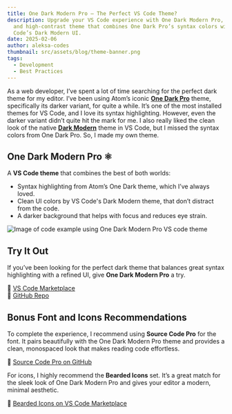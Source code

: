 ```yaml
---
title: One Dark Modern Pro – The Perfect VS Code Theme?
description: Upgrade your VS Code experience with One Dark Modern Pro, a sleek
  and high-contrast theme that combines One Dark Pro’s syntax colors with VS
  Code’s Dark Modern UI.
date: 2025-02-06
author: aleksa-codes
thumbnail: src/assets/blog/theme-banner.png
tags:
  - Development
  - Best Practices
---
```


As a web developer, I’ve spent a lot of time searching for the perfect dark theme for my editor. I’ve been using Atom’s iconic **[One Dark Pro](https://marketplace.visualstudio.com/items?itemName=zhuangtongfa.Material-theme)** theme, specifically its darker variant, for quite a while. It’s one of the most installed themes for VS Code, and I love its syntax highlighting. However, even the darker variant didn’t quite hit the mark for me. I also really liked the clean look of the native **[Dark Modern](https://github.com/microsoft/vscode/blob/main/extensions/theme-defaults/themes/dark_modern.json)** theme in VS Code, but I missed the syntax colors from One Dark Pro. So, I made my own theme.

## One Dark Modern Pro ⚛️

A **VS Code theme** that combines the best of both worlds:

- Syntax highlighting from Atom’s One Dark theme, which I’ve always loved.
- Clean UI colors by VS Code's Dark Modern theme, that don’t distract from the code.
- A darker background that helps with focus and reduces eye strain.

![Image of code example using One Dark Modern Pro VS code theme](src/assets/blog/code-example.png)

## Try It Out

If you’ve been looking for the perfect dark theme that balances great syntax highlighting with a refined UI, give **One Dark Modern Pro** a try.

🔗 [VS Code Marketplace](https://marketplace.visualstudio.com/items?itemName=aleksa-codes.one-dark-modern-pro)\
🔗 [GitHub Repo](https://github.com/aleksa-codes/one-dark-modern-pro)

## Bonus Font and Icons Recommendations

To complete the experience, I recommend using **Source Code Pro** for the font. It pairs beautifully with the One Dark Modern Pro theme and provides a clean, monospaced look that makes reading code effortless.

🔗 [Source Code Pro on GitHub](https://github.com/adobe-fonts/source-code-pro)

For icons, I highly recommend the **Bearded Icons** set. It’s a great match for the sleek look of One Dark Modern Pro and gives your editor a modern, minimal aesthetic.

🔗 [Bearded Icons on VS Code Marketplace](https://marketplace.visualstudio.com/items?itemName=BeardedBear.beardedicons)
